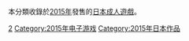 {{Adultgame-YearCat}}

本分類收錄於[[2015年|2015年]]發售的[[日本成人遊戲|日本成人遊戲]]。

[[Category:各年日本成人遊戲|2]]
[[Category:2015年电子游戏|Category:2015年电子游戏]]
[[Category:2015年日本作品|Category:2015年日本作品]]